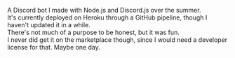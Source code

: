 A Discord bot I made with Node.js and Discord.js over the summer.  
It's currently deployed on Heroku through a GitHub pipeline, though I haven't updated it in a while.  
There's not much of a purpose to be honest, but it was fun.  
I never did get it on the marketplace though, since I would need a developer license for that. Maybe one day.